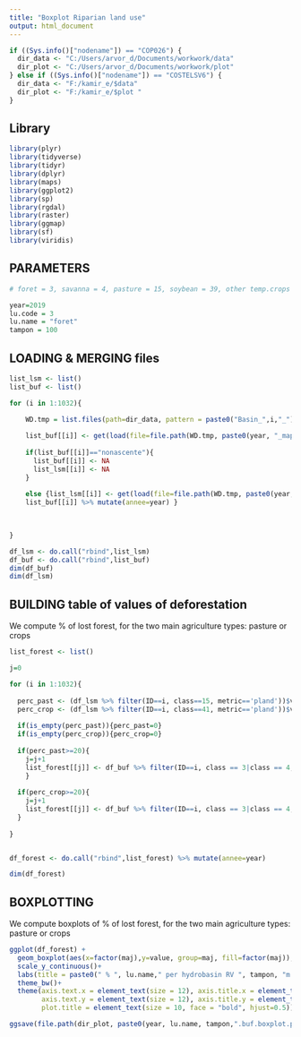 ---
title: "Boxplot Riparian land use"
output: html_document
---

```{r }

if ((Sys.info()["nodename"]) == "COP026") {
  dir_data <- "C:/Users/arvor_d/Documents/workwork/data"
  dir_plot <- "C:/Users/arvor_d/Documents/workwork/plot"
} else if ((Sys.info()["nodename"]) == "COSTELSV6") {
  dir_data <- "F:/kamir_e/$data"
  dir_plot <- "F:/kamir_e/$plot "
}

```

## Library

```{r }

library(plyr)
library(tidyverse)
library(tidyr)
library(dplyr)
library(maps)
library(ggplot2)
library(sp)
library(rgdal)
library(raster)
library(ggmap)
library(sf)
library(viridis)

```

## PARAMETERS

```{r }

# foret = 3, savanna = 4, pasture = 15, soybean = 39, other temp.crops = 41, per.crops = 36

year=2019
lu.code = 3
lu.name = "foret"
tampon = 100

```

## LOADING & MERGING files


```{r }

list_lsm <- list()
list_buf <- list()

for (i in 1:1032){

    WD.tmp = list.files(path=dir_data, pattern = paste0("Basin_",i,"_"), full.names = TRUE)
    
    list_buf[[i]] <- get(load(file=file.path(WD.tmp, paste0(year, "_mapbiomas_lsm_buf",tampon, "_",i,".RData")))) 
    
    if(list_buf[[i]]=="nonascente"){
      list_buf[[i]] <- NA
      list_lsm[[i]] <- NA
    }
    
    else {list_lsm[[i]] <- get(load(file=file.path(WD.tmp, paste0(year, "_mapbiomas_lsm",i,".RData")))) %>% mutate(annee=year)
    list_buf[[i]] %>% mutate(annee=year) }
    
    

}

df_lsm <- do.call("rbind",list_lsm)
df_buf <- do.call("rbind",list_buf)
dim(df_buf)
dim(df_lsm)

```

## BUILDING table of values of deforestation

We compute % of lost forest, for the two main agriculture types: pasture or crops

```{r }

list_forest <- list()

j=0

for (i in 1:1032){
  
  perc_past <- (df_lsm %>% filter(ID==i, class==15, metric=='pland'))$value
  perc_crop <- (df_lsm %>% filter(ID==i, class==41, metric=='pland'))$value ### attention !!
  
  if(is_empty(perc_past)){perc_past=0}
  if(is_empty(perc_crop)){perc_crop=0}
  
  if(perc_past>=20){
    j=j+1
    list_forest[[j]] <- df_buf %>% filter(ID==i, class == 3|class == 4, metric=='pland') %>% mutate(maj='past')
    }
  
  if(perc_crop>=20){
    j=j+1
    list_forest[[j]] <- df_buf %>% filter(ID==i, class == 3|class == 4, metric=='pland') %>% mutate(maj='crop')
  }
  
}


df_forest <- do.call("rbind",list_forest) %>% mutate(annee=year)

dim(df_forest)

```

## BOXPLOTTING

We compute boxplots of % of lost forest, for the two main agriculture types: pasture or crops

```{r }


ggplot(df_forest) + 
  geom_boxplot(aes(x=factor(maj),y=value, group=maj, fill=factor(maj)), show.legend = FALSE, alpha=0.2) +
  scale_y_continuous()+
  labs(title = paste0(" % ", lu.name," per hydrobasin RV ", tampon, "m in ", year), x="", y="%")+ 
  theme_bw()+
  theme(axis.text.x = element_text(size = 12), axis.title.x = element_text(size = 10, vjust = 1.5, hjust=1),
        axis.text.y = element_text(size = 12), axis.title.y = element_text(size = 10, angle = 0, vjust=1.05),
        plot.title = element_text(size = 10, face = "bold", hjust=0.5))

ggsave(file.path(dir_plot, paste0(year, lu.name, tampon,".buf.boxplot.pdf")), dpi = 300)


```